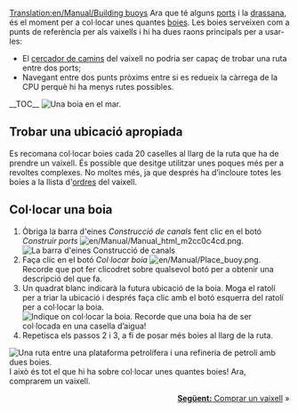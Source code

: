 [[Translation:en/Manual/Building buoys]]
{{ca/Manual/Tutorial}}
Ara que té alguns [[ca/Construir ports|ports]] i la [[ca/Manual/Construir drassanes|drassana]], és el moment per a col·locar unes quantes [[ca/Boies|boies]]. Les boies serveixen com a punts de referència per als vaixells i hi ha dues raons principals per a usar-les:
* El [[ca/Cercador de camins|cercador de camins]] del vaixell no podria ser capaç de trobar una ruta entre dos ports;
* Navegant entre dos punts pròxims entre si es redueix la càrrega de la CPU perquè hi ha menys rutes possibles.
__TOC__
[[File:ca/Manual/Buoy.png|left|frame|Una boia en el mar.]]
==Trobar una ubicació apropiada==
Es recomana col·locar boies cada 20 caselles al llarg de la ruta que ha de prendre un vaixell. És possible que desitge utilitzar unes poques més per a revoltes complexes. No moltes més, ja que després ha d’incloure totes les boies a la llista d'[[ca/Manual/Ordres|ordres]] del vaixell.
<div style="clear:left"></div>

==Col·locar una boia==
# Òbriga la barra d'eines ''Construcció de canals'' fent clic en el botó ''Construir ports'' [[File:en/Manual/Manual html m2cc0c4cd.png]].<br/>[[File:ca/Manual/Dock toolbar.png|frame|none|La barra d'eines Construcció de canals]]
# Faça clic en el botó ''Col·locar boia'' [[File:en/Manual/Place buoy.png]]. Recorde que pot fer clicodret sobre qualsevol botó per a obtenir una descripció del que fa.
# Un quadrat blanc indicarà la futura ubicació de la boia. Moga el ratolí per a triar la ubicació i després faça clic amb el botó esquerra del ratolí per a col·locar la boia.<br/>[[File:en/Manual/Placing-buoy-1.png|frame|none|Indique on col·locar la boia. Recorde que una boia ha de ser col·locada en una casella d’aigua!]]
# Repetisca els passos 2 i 3, a fi de posar més boies al llarg de la ruta.

[[File:ca/Manual/Placing-buoy-2.png|frame|right|Una ruta entre una [[ca/Plataforma petrolífera|plataforma petrolífera]] i una [[ca/Refineria de petroli|refineria de petroli]] amb dues boies.]]
I això és tot el que hi ha sobre col·locar unes quantes boies! Ara, comprarem un vaixell.

<span style="float: right">[[ca/Manual/Compra de vaixells|'''Següent:''' Comprar un vaixell]] &raquo;</span>